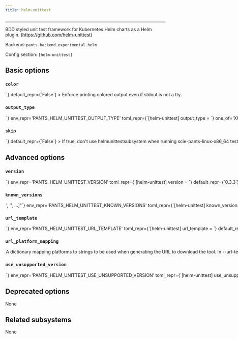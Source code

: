 ```yaml
---
title: helm-unittest
---
```



---

BDD styled unit test framework for Kubernetes Helm charts as a Helm plugin. (https://github.com/helm-unittest)

Backend: <span className="color--primary">`pants.backend.experimental.helm`</span>

Config section: <span className="color--primary">`[helm-unittest]`</span>

<span className={styles.options}>

## Basic options

### `color`

<Option
  cli_repr={`--[no-]helm-unittest-color`}
  env_repr='PANTS_HELM_UNITTEST_COLOR'
  toml_repr={`[helm-unittest]
color = <bool>`}
  default_repr={`False`}
>

Enforce printing colored output even if stdout is not a tty.

</Option>

### `output_type`

<Option
  cli_repr={`--helm-unittest-output-type=<HelmUnitTestReportFormat>`}
  env_repr='PANTS_HELM_UNITTEST_OUTPUT_TYPE'
  toml_repr={`[helm-unittest]
output_type = <HelmUnitTestReportFormat>`}
  one_of='XUnit, NUnit, JUnit'
  default_repr={`XUnit`}
>

Output type used for the test report.

</Option>

### `skip`

<Option
  cli_repr={`--[no-]helm-unittest-skip`}
  env_repr='PANTS_HELM_UNITTEST_SKIP'
  toml_repr={`[helm-unittest]
skip = <bool>`}
  default_repr={`False`}
>

If true, don&#x27;t use helmunittestsubsystem when running `scie-pants-linux-x86_64 test`.

</Option>

## Advanced options

### `version`

<Option
  cli_repr={`--helm-unittest-version=<str>`}
  env_repr='PANTS_HELM_UNITTEST_VERSION'
  toml_repr={`[helm-unittest]
version = <str>`}
  default_repr={`0.3.3`}
>

Use this version of helmunittestsubsystem.

</Option>

### `known_versions`

<Option
  cli_repr={`--helm-unittest-known-versions="['<str>', '<str>', ...]"`}
  env_repr='PANTS_HELM_UNITTEST_KNOWN_VERSIONS'
  toml_repr={`[helm-unittest]
known_versions = [
    '<str>',
    '<str>',
    ...,
]`}
  default_repr={`[\n  "0.3.3|linux_x86_64|8ebe20f77012a5d4e7139760cabe36dd1ea38e40b26f57de3f4165d96bd486ff|21685365",\n  "0.3.3|linux_arm64 |7f5e4426428cb9678f971576103df410e6fa38dd19b87fce4729f5217bd5c683|19944514",\n  "0.3.3|macos_x86_64|b2298a513b3cb6482ba2e42079c93ad18be8a31a230bd4dffdeb01ec2881d0f5|21497144",\n  "0.3.3|macos_arm64 |2365f5b3a99e6fc83218457046378b14039a3992e9ae96a4192bc2e43a33c742|20479438",\n  "0.2.8|linux_x86_64|d7c452559ad4406a1197435394fbcffe51198060de1aa9b4cb6feaf876776ba0|18299096",\n  "0.2.8|linux_arm64 |c793e241b063f0540ad9b4acc0a02e5a101bd9daea5bdf4d8562e9b2337fedb2|16943867",\n  "0.2.8|macos_x86_64|1dc95699320894bdebf055c4f4cc084c2cfa0133d3cb7fd6a4c0adca94df5c96|18161928",\n  "0.2.8|macos_arm64 |436e3167c26f71258b96e32c2877b4f97c051064db941de097cf3db2fc861342|17621648"\n]`}
>

Known versions to verify downloads against.

Each element is a pipe-separated string of `version|platform|sha256|length` or
`version|platform|sha256|length|url_override`, where:

- `version` is the version string
- `platform` is one of `[linux_arm64,linux_x86_64,macos_arm64,macos_x86_64]`
- `sha256` is the 64-character hex representation of the expected sha256
  digest of the download file, as emitted by `shasum -a 256`
- `length` is the expected length of the download file in bytes, as emitted by
  `wc -c`
- (Optional) `url_override` is a specific url to use instead of the normally
  generated url for this version

E.g., `3.1.2|macos_x86_64|6d0f18cd84b918c7b3edd0203e75569e0c7caecb1367bbbe409b44e28514f5be|42813`.
and `3.1.2|macos_arm64 |aca5c1da0192e2fd46b7b55ab290a92c5f07309e7b0ebf4e45ba95731ae98291|50926|https://example.mac.org/bin/v3.1.2/mac-aarch64-v3.1.2.tgz`.

Values are space-stripped, so pipes can be indented for readability if necessary.

</Option>

### `url_template`

<Option
  cli_repr={`--helm-unittest-url-template=<str>`}
  env_repr='PANTS_HELM_UNITTEST_URL_TEMPLATE'
  toml_repr={`[helm-unittest]
url_template = <str>`}
  default_repr={`https://github.com/helm-unittest/helm-unittest/releases/download/v{version}/helm-unittest-{platform}-{version}.tgz`}
>

URL to download the tool, either as a single binary file or a compressed file (e.g. zip file). You can change this to point to your own hosted file, e.g. to work with proxies or for access via the filesystem through a `file:$abspath` URL (e.g. `file:/this/is/absolute`, possibly by [templating the buildroot in a config file](https://www.pantsbuild.org/v2.20/docs/options#config-file-entries)).

Use `{version}` to have the value from `--version` substituted, and `{platform}` to have a value from `--url-platform-mapping` substituted in, depending on the current platform. For example, https://github.com/.../protoc-&#123;version&#125;-&#123;platform&#125;.zip.

</Option>

### `url_platform_mapping`

<Option
  cli_repr={`--helm-unittest-url-platform-mapping="{'key1': val1, 'key2': val2, ...}"`}
  env_repr='PANTS_HELM_UNITTEST_URL_PLATFORM_MAPPING'
  toml_repr={`[helm-unittest.url_platform_mapping]
key1 = val1
key2 = val2
...`}
  default_repr={`{\n  "linux_arm64": "linux-arm64",\n  "linux_x86_64": "linux-amd64",\n  "macos_arm64": "macos-arm64",\n  "macos_x86_64": "macos-amd64"\n}`}
>

A dictionary mapping platforms to strings to be used when generating the URL to download the tool.

In `--url-template`, anytime the `{platform}` string is used, Pants will determine the current platform, and substitute `{platform}` with the respective value from your dictionary.

For example, if you define `{"macos_x86_64": "apple-darwin", "linux_x86_64": "unknown-linux"}`, and run Pants on Linux with an intel architecture, then `{platform}` will be substituted in the `--url-template` option with `unknown-linux`.

</Option>

### `use_unsupported_version`

<Option
  cli_repr={`--helm-unittest-use-unsupported-version=<UnsupportedVersionUsage>`}
  env_repr='PANTS_HELM_UNITTEST_USE_UNSUPPORTED_VERSION'
  toml_repr={`[helm-unittest]
use_unsupported_version = <UnsupportedVersionUsage>`}
  one_of='error, warning'
  default_repr={`error`}
>

What action to take in case the requested version of helmunittestsubsystem is not supported.

Supported helmunittestsubsystem versions: unspecified

</Option>

## Deprecated options

None

## Related subsystems

None

</span>

